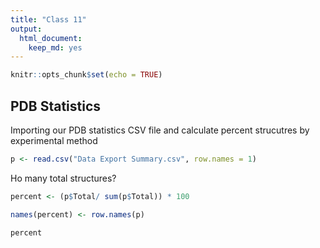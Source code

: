 ```yaml
---
title: "Class 11"
output: 
  html_document: 
    keep_md: yes
---
```


```r
knitr::opts_chunk$set(echo = TRUE)
```

## PDB Statistics

Importing our PDB statistics CSV file and calculate percent strucutres by experimental method

```r
p <- read.csv("Data Export Summary.csv", row.names = 1)
```

Ho many total structures?

```r
percent <- (p$Total/ sum(p$Total)) * 100

names(percent) <- row.names(p)

percent
```

